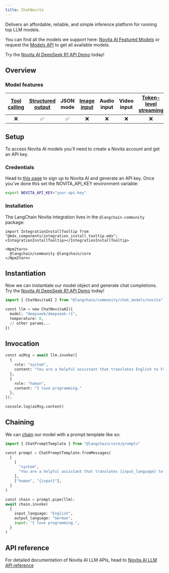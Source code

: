 ```yaml
---
title: ChatNovita
---
```


Delivers an affordable, reliable, and simple inference platform for running top LLM models.

You can find all the models we support here: [Novita AI Featured Models](https://novita.ai/models/llm?utm_source=github_langchain&utm_medium=github_readme&utm_campaign=link) or request the [Models API](https://novita.ai/docs/guides/llm-models?utm_source=github_langchain&utm_medium=github_readme&utm_campaign=link) to get all available models.

Try the [Novita AI DeepSeek R1 API Demo](https://novita.ai/models/llm/deepseek-deepseek-r1?utm_source=github_langchain&utm_medium=github_readme&utm_campaign=link) today!

## Overview

### Model features

| [Tool calling](/oss/javascript/langchain/tools) | [Structured output](/oss/javascript/langchain/structured-output) | JSON mode | [Image input](/oss/javascript/how-to/multimodal_inputs/) | Audio input | Video input | [Token-level streaming](/oss/javascript/langchain/streaming/) | Native async | [Token usage](/oss/javascript/how-to/chat_token_usage_tracking/) | [Logprobs](/oss/javascript/how-to/logprobs/) |
| :---: | :---: | :---: | :---: |  :---: | :---: | :---: | :---: | :---: | :---: |
| ❌ | ✅ | ✅ | ❌ | ❌ | ❌ | ❌ | ❌ | ✅ | ❌ |

## Setup

To access Novita AI models you'll need to create a Novita account and get an API key.

### Credentials

Head to [this page](https://novita.ai/settings#key-management?utm_source=github_langchain&utm_medium=github_readme&utm_campaign=link) to sign up to Novita AI and generate an API key. Once you've done this set the NOVITA_API_KEY environment variable:

```bash
export NOVITA_API_KEY="your-api-key"
```

### Installation

The LangChain Novita integration lives in the `@langchain-community` package:

```{=mdx}
import IntegrationInstallTooltip from "@mdx_components/integration_install_tooltip.mdx";
<IntegrationInstallTooltip></IntegrationInstallTooltip>

<Npm2Yarn>
  @langchain/community @langchain/core
</Npm2Yarn>
```

## Instantiation

Now we can instantiate our model object and generate chat completions. Try the [Novita AI DeepSeek R1 API Demo](https://novita.ai/models/llm/deepseek-deepseek-r1?utm_source=github_langchain&utm_medium=github_readme&utm_campaign=link) today!

```python
import { ChatNovitaAI } from "@langchain/community/chat_models/novita";

const llm = new ChatNovitaAI({
  model: "deepseek/deepseek-r1",
  temperature: 0,
  // other params...
})
```

## Invocation

```python
const aiMsg = await llm.invoke([
  {
    role: "system",
    content: "You are a helpful assistant that translates English to French. Translate the user sentence.",
  },
  {
    role: "human",
    content: "I love programming."
  },
]);
```

```python
console.log(aiMsg.content)
```

## Chaining

We can [chain](/oss/javascript/how-to/sequence) our model with a prompt template like so:

```python
import { ChatPromptTemplate } from "@langchain/core/prompts"

const prompt = ChatPromptTemplate.fromMessages(
  [
    [
      "system",
      "You are a helpful assistant that translates {input_language} to {output_language}.",
    ],
    ["human", "{input}"],
  ]
)

const chain = prompt.pipe(llm);
await chain.invoke(
  {
    input_language: "English",
    output_language: "German",
    input: "I love programming.",
  }
)
```

## API reference

For detailed documentation of Novita AI LLM APIs, head to [Novita AI LLM API reference](https://novita.ai/docs/guides/llm-api?utm_source=github_langchain&utm_medium=github_readme&utm_campaign=link)

